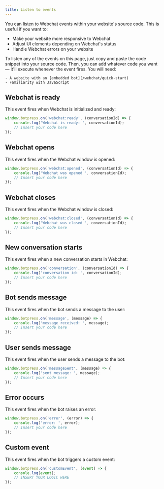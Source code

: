 ```yaml
---
title: Listen to events
---
```


You can listen to Webchat events within your website's source code. This is useful if you want to:

- Make your website more responsive to Webchat
- Adjust UI elements depending on Webchat's status
- Handle Webchat errors on your website

<Tip>
To listen any of the events on this page, just copy and paste the code snippet into your source code. Then, you can add whatever code you want — it'll execute whenever the event fires.
</Tip>

<Info>
    You will need:

    - A website with an [embedded bot](/webchat/quick-start)
    - Familiarity with JavaScript

</Info>

## Webchat is ready

This event fires when Webchat is initialized and ready:

``` javascript index.js {3}
window.botpress.on('webchat:ready', (conversationId) => {
	console.log('Webchat is ready: ', conversationId);
    // Insert your code here
});
```

## Webchat opens

This event fires when the Webchat window is opened:

``` javascript index.js {3}
window.botpress.on('webchat:opened', (conversationId) => {
    console.log('Webchat was opened ', conversationId);
    // Insert your code here
});
```

## Webchat closes

This event fires when the Webchat window is closed:

``` javascript index.js {3}
window.botpress.on('webchat:closed', (conversationId) => {
    console.log('Webchat was closed ', conversationId);
    // Insert your code here
});
```

## New conversation starts

This event fires when a new conversation starts in Webchat:

``` javascript index.js {3}
window.botpress.on('conversation', (conversationId) => {
	console.log('conversation id: ', conversationId);
    // Insert your code here
});
```

## Bot sends message

This event fires when the bot sends a message to the user:

``` javascript index.js {3}
window.botpress.on('message', (message) => {
	console.log('message received: ', message);
    // Insert your code here
});
```

## User sends message

This event fires when the user sends a message to the bot:

``` javascript index.js {3}
window.botpress.on('messageSent', (message) => {
	console.log('sent message: ', message);
    // Insert your code here
});
```

## Error occurs

This event fires when the bot raises an error:

``` javascript index.js {3}
window.botpress.on('error', (error) => {
	console.log('error: ', error);
    // Insert your code here
});
```

## Custom event

This event fires when the bot triggers a custom event:

``` javascript index.js {3}
window.botpress.on('customEvent', (event) => {
    console.log(event);
	// INSERT YOUR LOGIC HERE
});
```